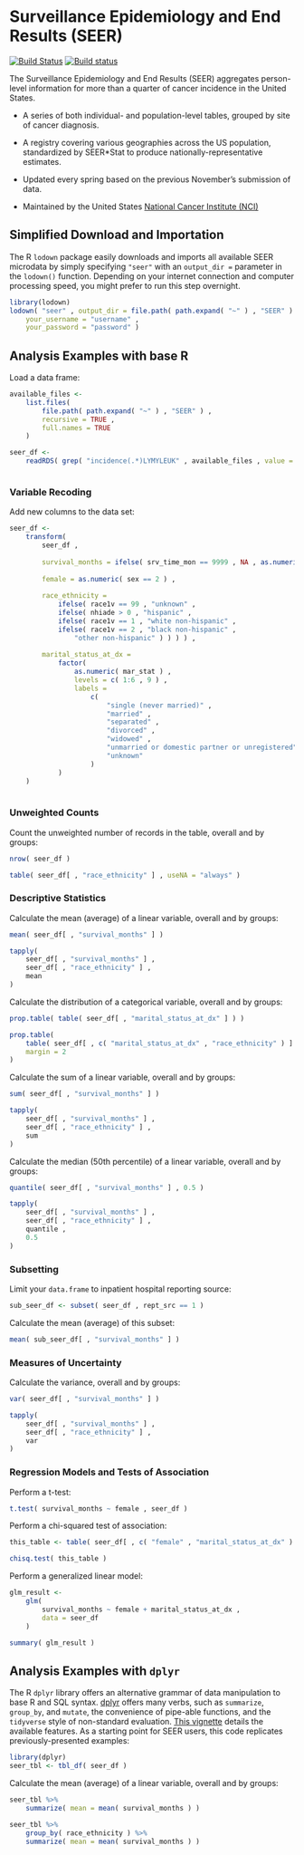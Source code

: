 # Surveillance Epidemiology and End Results (SEER) {-}

[![Build Status](https://travis-ci.org/asdfree/seer.svg?branch=master)](https://travis-ci.org/asdfree/seer) [![Build status](https://ci.appveyor.com/api/projects/status/github/asdfree/seer?svg=TRUE)](https://ci.appveyor.com/project/ajdamico/seer)

The Surveillance Epidemiology and End Results (SEER) aggregates person-level information for more than a quarter of cancer incidence in the United States.

* A series of both individual- and population-level tables, grouped by site of cancer diagnosis.

* A registry covering various geographies across the US population, standardized by SEER*Stat to produce nationally-representative estimates.

* Updated every spring based on the previous November's submission of data.

* Maintained by the United States [National Cancer Institute (NCI)](http://www.cancer.gov/)

## Simplified Download and Importation {-}

The R `lodown` package easily downloads and imports all available SEER microdata by simply specifying `"seer"` with an `output_dir =` parameter in the `lodown()` function. Depending on your internet connection and computer processing speed, you might prefer to run this step overnight.

```r
library(lodown)
lodown( "seer" , output_dir = file.path( path.expand( "~" ) , "SEER" ) , 
	your_username = "username" , 
	your_password = "password" )
```

## Analysis Examples with base R \ {-}

Load a data frame:

```r
available_files <-
	list.files( 
		file.path( path.expand( "~" ) , "SEER" ) , 
		recursive = TRUE , 
		full.names = TRUE 
	)

seer_df <- 
	readRDS( grep( "incidence(.*)LYMYLEUK" , available_files , value = TRUE ) )
```

```r

```

### Variable Recoding {-}

Add new columns to the data set:
```r
seer_df <- 
	transform( 
		seer_df , 
		
		survival_months = ifelse( srv_time_mon == 9999 , NA , as.numeric( srv_time_mon ) ) ,
		
		female = as.numeric( sex == 2 ) ,
		
		race_ethnicity =
			ifelse( race1v == 99 , "unknown" ,
			ifelse( nhiade > 0 , "hispanic" , 
			ifelse( race1v == 1 , "white non-hispanic" ,
			ifelse( race1v == 2 , "black non-hispanic" , 
				"other non-hispanic" ) ) ) ) ,
		
		marital_status_at_dx =
			factor( 
				as.numeric( mar_stat ) , 
				levels = c( 1:6 , 9 ) ,
				labels =
					c(
						"single (never married)" ,
						"married" ,
						"separated" ,
						"divorced" ,
						"widowed" ,
						"unmarried or domestic partner or unregistered" ,
						"unknown"
					)
			)
	)
	
```

### Unweighted Counts {-}

Count the unweighted number of records in the table, overall and by groups:
```r
nrow( seer_df )

table( seer_df[ , "race_ethnicity" ] , useNA = "always" )
```

### Descriptive Statistics {-}

Calculate the mean (average) of a linear variable, overall and by groups:
```r
mean( seer_df[ , "survival_months" ] )

tapply(
	seer_df[ , "survival_months" ] ,
	seer_df[ , "race_ethnicity" ] ,
	mean 
)
```

Calculate the distribution of a categorical variable, overall and by groups:
```r
prop.table( table( seer_df[ , "marital_status_at_dx" ] ) )

prop.table(
	table( seer_df[ , c( "marital_status_at_dx" , "race_ethnicity" ) ] ) ,
	margin = 2
)
```

Calculate the sum of a linear variable, overall and by groups:
```r
sum( seer_df[ , "survival_months" ] )

tapply(
	seer_df[ , "survival_months" ] ,
	seer_df[ , "race_ethnicity" ] ,
	sum 
)
```

Calculate the median (50th percentile) of a linear variable, overall and by groups:
```r
quantile( seer_df[ , "survival_months" ] , 0.5 )

tapply(
	seer_df[ , "survival_months" ] ,
	seer_df[ , "race_ethnicity" ] ,
	quantile ,
	0.5 
)
```

### Subsetting {-}

Limit your `data.frame` to inpatient hospital reporting source:
```r
sub_seer_df <- subset( seer_df , rept_src == 1 )
```
Calculate the mean (average) of this subset:
```r
mean( sub_seer_df[ , "survival_months" ] )
```

### Measures of Uncertainty {-}

Calculate the variance, overall and by groups:
```r
var( seer_df[ , "survival_months" ] )

tapply(
	seer_df[ , "survival_months" ] ,
	seer_df[ , "race_ethnicity" ] ,
	var 
)
```

### Regression Models and Tests of Association {-}

Perform a t-test:
```r
t.test( survival_months ~ female , seer_df )
```

Perform a chi-squared test of association:
```r
this_table <- table( seer_df[ , c( "female" , "marital_status_at_dx" ) ] )

chisq.test( this_table )
```

Perform a generalized linear model:
```r
glm_result <- 
	glm( 
		survival_months ~ female + marital_status_at_dx , 
		data = seer_df
	)

summary( glm_result )
```

## Analysis Examples with `dplyr` \ {-}

The R `dplyr` library offers an alternative grammar of data manipulation to base R and SQL syntax. [dplyr](https://github.com/tidyverse/dplyr/) offers many verbs, such as `summarize`, `group_by`, and `mutate`, the convenience of pipe-able functions, and the `tidyverse` style of non-standard evaluation. [This vignette](https://cran.r-project.org/web/packages/dplyr/vignettes/dplyr.html) details the available features. As a starting point for SEER users, this code replicates previously-presented examples:

```r
library(dplyr)
seer_tbl <- tbl_df( seer_df )
```
Calculate the mean (average) of a linear variable, overall and by groups:
```r
seer_tbl %>%
	summarize( mean = mean( survival_months ) )

seer_tbl %>%
	group_by( race_ethnicity ) %>%
	summarize( mean = mean( survival_months ) )
```


